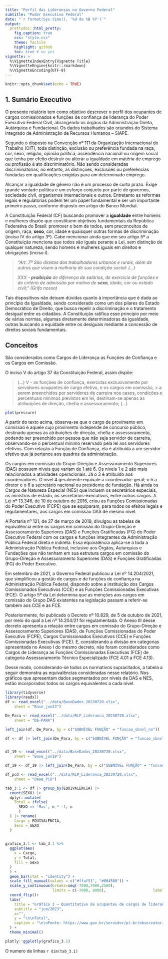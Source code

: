 ```yaml
---
title: "Perfil das Lideranças no Governo Federal" 
subtitle: "Poder Executivo Federal"
date: "`r format(Sys.time(), '%d de %B %Y')`"
output:
  prettydoc::html_pretty:
    fig_caption: true
    css: "style.css"
    theme: Tactile
    highlight: github
    toc: true # ou yes
vignette: >
  %\VignetteIndexEntry{Vignette Title}
  %\VignetteEngine{knitr::rmarkdown}
  %\VignetteEncoding{UTF-8}
---
```





```r
knitr::opts_chunk$set(echo = TRUE)
```

## 1. Sumário Executivo

O presente relatório tem como objetivo descrever o perfil dos ocupantes de cargos comissionados e funções de confiança de liderança do Poder Executivo Federal Civil, abrangendo os órgãos da Administração Direta, Autárquica e Fundacional. Os dados trabalhados são oriundos do Sistema Integrado de Administração de Recursos Humanos -- SIAPE.

Segundo o disposto na Convenção nº 111 da Organização Internacional do Trabalho (OIT), toda distinção, exclusão ou preferência fundada na raça, cor, sexo, religião, opinião política, ascendência nacional ou origem social que tenha por efeito destruir ou alterar a igualdade em matéria de emprego ou profissão é ato discriminatório. Não sendo consideradas discriminatórias, no entanto, as distinções, exclusões ou preferências fundadas em qualificações exigidas para um determinado emprego.

Alcançar a igualdade de gênero não é um processo de curto prazo. Exige grande vontade política e um esforço conjunto por parte de governos, sociedade civil, organismos internacionais e outros. Entretanto as reformas legais e regulatórias podem ter um papel fundamental e ser um importante primeiro passo, conforme disposto em artigo do Banco Mundial.

A Constituição Federal (CF) buscando promover a **igualdade** entre homens e mulheres dispõe que constituem objetivos fundamentais da República Federativa do Brasil: promover o bem de todos, sem preconceitos de origem, raça, **sexo**, cor, idade e quaisquer outras formas de discriminação (inciso IV do artigo 3º). Cabe mencionar ainda que em seu artigo 5º a Constituição menciona que todos são iguais perante a Lei, sem distinção de qualquer natureza, sendo homens e mulheres iguais em direitos e obrigações (inciso I).

> *"Art. 7º São direitos dos trabalhadores urbanos e rurais, além de* *outros que visem à melhoria de sua condição social: (...)*
>
> *XXX - **proibição** de diferença de salários, de exercício de funções e de* *critério de admissão por motivo de **sexo**, idade, cor ou estado civil;"* *(Grifo nosso)*

Tais dispositivos não deixam dúvidas quanto à importância que é dada ao princípio da Igualdade, sendo considerado como um dos pilares do Estado Democrático de Direito, que busca repelir a discriminação e o tratamento desigual entre os cidadãos. A Constituição ratifica esse princípio por meio de várias normas, algumas diretamente determinadoras da igualdade, outras buscando a equidade entre os desiguais mediante a concessão de direitos sociais fundamentais.

## Conceitos

São considerados como Cargos de Liderança as Funções de Confiança e os Cargos em Comissão.

O inciso V do artigo 37 da Constituição Federal, assim dispõe:

> (...) V - as funções de confiança, exercidas exclusivamente por servidores ocupantes de cargo efetivo, e os cargos  em comissão, > a serem preenchidos por servidores de carreira nos casos, condições e percentuais mínimos previstos em lei, destinam-se apenas 
> às atribuições de direção, chefia e assessoramento; (...)

```r
plot(pressure)
```

A partir do texto acima, observa-se que o cargo de provimento em comissão é aquele cujo provimento independe de concurso público, destinado apenas às atribuições de direção, chefia e assessoramento, podendo ser preenchido por pessoa que não seja servidor de carreira, observando-se o percentual mínimo reservado pela lei aos servidores efetivos. Com relação à Função de Confiança, ela é atribuída a um servidor efetivo que já pertence aos quadros da administração.

Os cargos em comissão do Grupo-Direção e Assessoramento Superiores (DAS) possuem níveis que variam de 1 até 6. Os níveis 1 e 2 são mais relacionados a atividades operacionais. Já o 3 é atribuído aos coordenadores. O nível 4 geralmente equivale a coordenador-geral; o 5 a diretor e o 6 a secretário nacional ou presidente de fundação. Há ainda os Cargos de Natureza Especial (NES) que incluem os secretários especiais, os ministros de estado, os secretários-executivos, entre outros cargos.
A Lei nº 13.346, de 10 de outubro de 2016, criou as Funções Comissionadas do Poder Executivo (FCPE) que se equiparam, para todos os efeitos legais e regulamentares, aos cargos em comissão DAS de mesmo nível.

A Portaria nº 121, de 27 de março de 2019, divulgou as tabelas de equivalência entre os cargos em comissão do Grupo-Direção e Assessoramento Superiores (DAS) e Funções Gratificadas (FG) do Poder Executivo Federal com os cargos e funções integrantes da Administração Pública Federal direta e indireta. Essa equivalência aplica-se à toda a Administração Pública Federal, inclusive aos Órgãos, Autarquias e Fundações que não tenham em sua estrutura cargos em comissão do Grupo-Direção e Assessoramento Superiores (DAS) e Funções Gratificadas (FG) do Poder Executivo.

Em setembro de 2021, o Governo Federal publicou a Lei nº 14.204/2021, que simplificou a gestão de cargos e de funções de confiança na Administração Pública Federal, dispondo sobre a instituição dos Cargos Comissionados Executivos (CCE) e as Funções Comissionadas Executivas (FCE). O artigo 5º da Lei determina que as menções aos cargos em comissão do Grupo DAS existentes na legislação passam a referir-se também aos CCE e às FCE.

Posteriormente, foi publicado o Decreto nº 10.829, de 5 de outubro de 2021, por meio do qual a Lei nº 14.204/21 foi regulamentada. O Anexo III desse decreto apresenta a relação entre cargos em comissão do Grupo-Direção e Assessoramento Superiores (DAS), de Funções Comissionadas do Poder Executivo (FCPE), Cargos Comissionados Executivos (CCE) e Funções Comissionadas Executivas (FCE).  E, considerando a divisão em categorias apresentada no Anexo I do mesmo decreto, não foram considerados como Cargos de Liderança as Funções Comissionadas Executivas (FCE) de categoria Assessoramento Técnico Especializado (FCE 4.01 a FCE 4.13).

Desse modo, considerando-se todos os normativos supracitados, a tabela a seguir demonstra as equivalências consideradas nesse relatório. Nos gráficos que apresentam dados segmentados por níveis de DAS e NES, estão incorporados todos os cargos equivalentes a cada nível.


```r
library(tidyverse)
library(readxl)
df <- read_excel("../data/BaseDados_20230720.xlsx", 
    sheet = "Base_jun23")

De_Para <- read_excel("../data/RLP_Lideranca_20230720.xlsx", 
    sheet = "DE-PARA")

left_join(df, De_Para, by = c("SUBNÍVEL FUNÇÃO" = "funcao_sbnvl_no"))

df <- df |> left_join(De_Para, by = c("SUBNÍVEL FUNÇÃO" = "funcao_sbnvl_no")) 


df_19 <- read_excel("../data/BaseDados_20230720.xlsx", 
    sheet = "Base_jun19")

df_19 <- df_19 |> left_join(De_Para, by = c("SUBNÍVEL FUNÇÃO" = "funcao_sbnvl_no")) 

df_pcd <- read_excel("../data/RLP_Lideranca_20230720.xlsx", 
    sheet = "Base_PCD")
```

```r

tab_3.1 <- df |> group_by(EQUIVALENCIA) |> 
  count(SEXO) |> 
  dplyr::mutate(
    Total = ifelse(
      SEXO == 'Mas', n * -1, n
      )
  ) |> rename(
    Cargo = EQUIVALENCIA,
    Sexo = SEXO
  )
  

grafico_3.1 <- tab_3.1 %>%
  ggplot(aes(
    x = Cargo,
    y = Total,
    fill = Sexo
  )
  ) +
  geom_bar(stat = "identity") +
  scale_fill_manual(values = c("#ffaf51", "#004580")) +
  scale_y_continuous(breaks=seq(-7000,7000,2500),
                     limits = c(-7000, 8000),                     labels=paste0(abs(seq(-7000,7000,2500))))+
  coord_flip()+
  labs(
    title = "Gráfico 1 – Quantitativo de ocupantes de cargos de liderança em jun/2023",
    subtitle = "jun/2023",
    x="",
    y = "\n\nTotal",
    caption = "\n\nFonte: https://www.gov.br/servidor/pt-br/observatorio-de-pessoal-govbr/"
  ) +
  theme_minimal()

plotly::ggplotly(grafico_3.1)
```

O numero de linhas `r dim(tab_3.1)`




